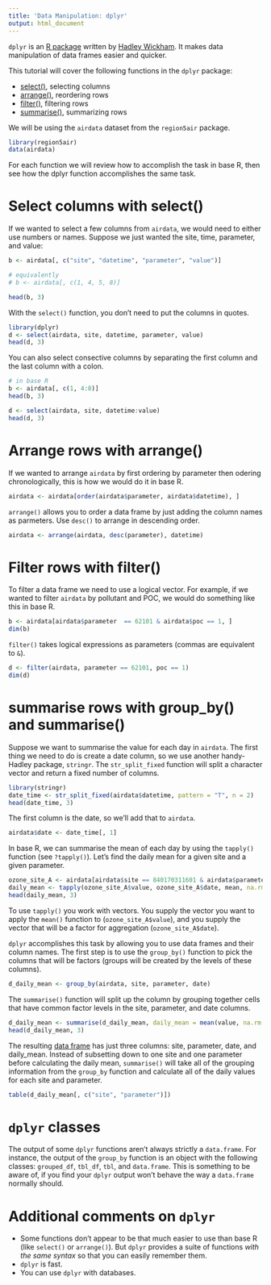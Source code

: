 ```yaml
---
title: 'Data Manipulation: dplyr'
output: html_document
---
```


`dplyr` is an [R package](https://cran.r-project.org/web/packages/dplyr/index.html) written
by [Hadley Wickham](http://had.co.nz/). It makes data manipulation of data frames easier and quicker.

This tutorial will cover the following functions in the `dplyr` package:

- [select()](#select), selecting columns
- [arrange()](#arrange), reordering rows
- [filter()](#filter), filtering rows
- [summarise()](#summarise), summarizing rows

We will be using the `airdata` dataset from the `region5air` package.

```r
library(region5air)
data(airdata)
```

For each function we will review how to accomplish the task in base R, then see
how the dplyr function accomplishes the same task.

# Select columns with select() {#select}

If we wanted to select a few columns from `airdata`, we would need to either use numbers or 
names. Suppose we just wanted the site, time, parameter, and value:

```r
b <- airdata[, c("site", "datetime", "parameter", "value")]

# equivalently
# b <- airdata[, c(1, 4, 5, 8)]

head(b, 3)
```

With the `select()` function, you don't need to put the columns in quotes.

```r
library(dplyr)
d <- select(airdata, site, datetime, parameter, value)
head(d, 3)
```

You can also select consective columns by separating the first column and the last column with 
a colon.

```r
# in base R
b <- airdata[, c(1, 4:8)]
head(b, 3)

d <- select(airdata, site, datetime:value)
head(d, 3)
```

# Arrange rows with arrange() {#arrange}

If we wanted to arrange `airdata` by first ordering by parameter then odering chronologically,
this is how we would do it in base R.

```r
airdata <- airdata[order(airdata$parameter, airdata$datetime), ]
```

`arrange()` allows you to order a data frame by just adding the column names as parmeters. Use `desc()`
to arrange in descending order.

```r
airdata <- arrange(airdata, desc(parameter), datetime)
```

# Filter rows with filter() {#filter}

To filter a data frame we need to use a logical vector. For example, if we wanted to filter `airdata` by
pollutant and POC, we would do something like this in base R.

```r
b <- airdata[airdata$parameter  == 62101 & airdata$poc == 1, ]
dim(b)
```

`filter()` takes logical expressions as parameters (commas are equivalent to `&`).

```r
d <- filter(airdata, parameter == 62101, poc == 1)
dim(d)
```

# summarise rows with group_by() and summarise() {#summarise}

Suppose we want to summarise the value for each day in `airdata`. The first thing we need to do is create a date column, so we use another handy-Hadley package, `stringr`. The `str_split_fixed` function will split a character vector and return a fixed number of columns.

```r
library(stringr)
date_time <- str_split_fixed(airdata$datetime, pattern = "T", n = 2)
head(date_time, 3)
```

The first column is the date, so we'll add that to `airdata`.

```r
airdata$date <- date_time[, 1]
```

In base R, we can summarise the mean of each day by using the `tapply()` function (see `?tapply()`). Let's find the daily mean for a given site and a given parameter.

```r
ozone_site_A <- airdata[airdata$site == 840170311601 & airdata$parameter == 44201, ]
daily_mean <- tapply(ozone_site_A$value, ozone_site_A$date, mean, na.rm = TRUE)
head(daily_mean, 3)
```

To use `tapply()` you work with vectors. You supply the vector you want to apply the `mean()` function to (`ozone_site_A$value`), and you supply the vector that will be a factor for aggregation (`ozone_site_A$date`). 

`dplyr` accomplishes this task by allowing you to use data frames and their column names. The first step is to use the `group_by()` function to pick the columns that will be factors (groups will be created by the 
levels of these columns).

```r
d_daily_mean <- group_by(airdata, site, parameter, date)
```

The `summarise()` function will split up the column by grouping together cells that have
common factor levels in the site, parameter, and date columns.

```r
d_daily_mean <- summarise(d_daily_mean, daily_mean = mean(value, na.rm = FALSE))
head(d_daily_mean, 3)
```

The resulting [data frame](#classes) has just three columns: site, parameter, date, and daily_mean. Instead
of subsetting down to one site and one parameter before calculating the daily mean, `summarise()` will take
all of the grouping information from the `group_by` function and calculate all of the daily values for
each site and parameter.

```r
table(d_daily_mean[, c("site", "parameter")])
```


# `dplyr` classes {#classes}

The output of some `dplyr` functions aren't always strictly a `data.frame`. For instance, the output of the `group_by` function is an object with the following classes: `grouped_df`, `tbl_df`, `tbl`, and `data.frame`. This is something to be aware of, if you find your `dplyr` output won't behave the way
a `data.frame` normally should.

# Additional comments on `dplyr` 

- Some functions don't appear to be that much easier to use than base R (like `select()` or `arrange()`). But `dplyr` provides a suite of functions _with the same syntax_ so that you can easily remember them. 
- `dplyr` is fast.
- You can use `dplyr` with databases.

